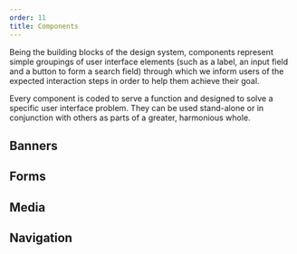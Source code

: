 ```yaml
---
order: 11
title: Components
---
```








Being the building blocks of the design system, components represent simple groupings of user interface elements (such as a label, an input field and a button to form a search field) through which we inform users of the expected interaction steps in order to help them achieve their goal.

Every component is coded to serve a function and designed to solve a specific user interface problem. They can be used stand-alone or in conjunction with others as parts of a greater, harmonious whole.

<Row spacing="pv-m">
  <Col col="12 s-6 l-4" spacing="pv-m">
    <Thumbnail
      image={AccordionThumbnail}
      link="./accordion/usage/"
      title="Accordion"
    />
  </Col>
  <Col col="12 s-6 l-4" spacing="pv-m">
    <Thumbnail
      image={BlockquoteThumbnail}
      link="./blockquote/usage/"
      title="Blockquotes"
    />
  </Col>
  <Col col="12 s-6 l-4" spacing="pv-m">
    <Thumbnail image={ButtonThumbnail} link="./button/usage/" title="Buttons" />
  </Col>
  <Col col="12 s-6 l-4" spacing="pv-m">
    <Thumbnail image={ContentItemThumbnail} link="./content-item/usage/" title="Content items" />
  </Col>
  <Col col="12 s-6 l-4" spacing="pv-m">
    <Thumbnail image={CardThumbnail} link="./card/usage/" title="Cards" />
  </Col>
  <Col col="12 s-6 l-4" spacing="pv-m">
    <Thumbnail image={DateBlockThumbnail} link="./date-block/usage/" title="Date blocks" />
  </Col>
  <Col col="12 s-6 l-4" spacing="pv-m">
    <Thumbnail
      image={ExpandableThumbnail}
      link="./expandable/usage/"
      title="Expandables"
    />
  </Col>
  <Col col="12 s-6 l-4" spacing="pv-m">
    <Thumbnail image={FactFiguresThumbnail} link="./fact-figures/usage/" title="Fact and figures" />
  </Col>
  <Col col="12 s-6 l-4" spacing="pv-m">
    <Thumbnail image={FileThumbnail} link="./file/usage/" title="File" />
  </Col>
  <Col col="12 s-6 l-4" spacing="pv-m">
    <Thumbnail image={IconThumbnail} link="./icon/usage/" title="Icons" />
  </Col>
  <Col col="12 s-6 l-4" spacing="pv-m">
    <Thumbnail image={LabelThumbnail} link="./label/usage/" title="Labels" />
  </Col>
  <Col col="12 s-6 l-4" spacing="pv-m">
    <Thumbnail image={LanguageListThumbnail} link="./language-list/usage/" title="Language list" />
  </Col>
  <Col col="12 s-6 l-4" spacing="pv-m">
    <Thumbnail image={ListThumbnail} link="./list/usage/" title="Lists" />
  </Col>
  <Col col="12 s-6 l-4" spacing="pv-m">
    <Thumbnail image={ListIllustrationThumbnail} link="./list-illustration/usage/" title="List with illustrations" />
  </Col>
  <Col col="12 s-6 l-4" spacing="pv-m">
    <Thumbnail
      image={MessageThumbnail}
      link="./message/usage/"
      title="Messages"
    />
  </Col>
  <Col col="12 s-6 l-4" spacing="pv-m">
    <Thumbnail
      image={NewsTickerThumbnail}
      link="./news-ticker/usage/"
      title="News ticker"
    />
  </Col>
  <Col col="12 s-6 l-4" spacing="pv-m">
    <Thumbnail
      image={SMFThumbnail}
      link="./social-media-follow/usage/"
      title="Social media follow"
    />
  </Col>
  <Col col="12 s-6 l-4" spacing="pv-m">
    <Thumbnail
      image={SMSThumbnail}
      link="./social-media-share/usage/"
      title="Social media share"
    />
  </Col>
  <Col col="12 s-6 l-4" spacing="pv-m">
    <Thumbnail image={TableThumbnail} link="./table/usage/" title="Tables" />
  </Col>
  <Col col="12 s-6 l-4" spacing="pv-m">
    <Thumbnail image={TagThumbnail} link="./tag/usage/" title="Tags" />
  </Col>
  <Col col="12 s-6 l-4" spacing="pv-m">
    <Thumbnail
      image={TimelineThumbnail}
      link="./timeline/usage/"
      title="Timeline"
    />
  </Col>
</Row>

## Banners

<Row spacing="pv-m">
  <Col col="12 s-6 l-4" spacing="pv-m">
    <Thumbnail
      image={HeroBannerThumbnail}
      link="./banners/hero-banner/usage/"
      title="Hero banner"
    />
  </Col>
  <Col col="12 s-6 l-4" spacing="pv-m">
    <Thumbnail
      image={PageBannerThumbnail}
      link="./banners/page-banner/usage/"
      title="Page banner"
    />
  </Col>
</Row>

## Forms

<Row spacing="pv-m">
  <Col col="12 s-6 l-4" spacing="pv-m">
    <Thumbnail
      image={CheckboxThumbnail}
      link="./forms/checkbox/usage/"
      title="Checkbox"
    />
  </Col>
  <Col col="12 s-6 l-4" spacing="pv-m">
    <Thumbnail
      image={DatepickerThumbnail}
      link="./forms/datepicker/usage/"
      title="Datepicker"
    />
  </Col>
  <Col col="12 s-6 l-4" spacing="pv-m">
    <Thumbnail
      image={FileUploadThumbnail}
      link="./forms/file-upload/usage/"
      title="File upload"
    />
  </Col>
  <Col col="12 s-6 l-4" spacing="pv-m">
    <Thumbnail
      image={RadioThumbnail}
      link="./forms/radio/usage/"
      title="Radio"
    />
  </Col>
  <Col col="12 s-6 l-4" spacing="pv-m">
    <Thumbnail
      image={SearchFormThumbnail}
      link="./forms/search-form/usage/"
      title="Search form"
    />
  </Col>
  <Col col="12 s-6 l-4" spacing="pv-m">
    <Thumbnail
      image={SelectThumbnail}
      link="./forms/select/usage/"
      title="Select"
    />
  </Col>
  <Col col="12 s-6 l-4" spacing="pv-m">
    <Thumbnail
      image={TextAreaThumbnail}
      link="./forms/text-area/usage/"
      title="Text area"
    />
  </Col>
  <Col col="12 s-6 l-4" spacing="pv-m">
    <Thumbnail
      image={TextFieldThumbnail}
      link="./forms/text-field/usage/"
      title="Text field"
    />
  </Col>
</Row>

## Media

<Row spacing="pv-m">
  <Col col="12 s-6 l-4" spacing="pv-m">
    <Thumbnail
      image={GalleryThumbnail}
      link="./media/gallery/usage/"
      title="Gallery"
    />
  </Col>
  <Col col="12 s-6 l-4" spacing="pv-m">
    <Thumbnail
      image={MediaContainerThumbnail}
      link="./media/media-container/usage/"
      title="Media container"
    />
  </Col>
  <Col col="12 s-6 l-4" spacing="pv-m">
    <Thumbnail
      image={FeaturedItemThumbnail}
      link="./media/featured-item/usage/"
      title="Featured item"
    />
  </Col>
</Row>

## Navigation

<Row spacing="pv-m">
  <Col col="12 s-6 l-4" spacing="pv-m">
    <Thumbnail
      image={BreadcrumbThumbnail}
      link="./navigation/breadcrumb/usage/"
      title="Breadcrumb"
    />
  </Col>
  <Col col="12 s-6 l-4" spacing="pv-m">
    <Thumbnail
      image={InpageNavigationThumbnail}
      link="./navigation/inpage-navigation/usage/"
      title="Inpage navigation"
    />
  </Col>
  <Col col="12 s-6 l-4" spacing="pv-m">
    <Thumbnail
      image={LinkThumbnail}
      link="./navigation/link/usage/"
      title="Links"
    />
  </Col>
  <Col col="12 s-6 l-4" spacing="pv-m">
    <Thumbnail
      image={MenuThumbnail}
      link="./navigation/menu/usage/"
      title="Menu"
    />
  </Col>
  <Col col="12 s-6 l-4" spacing="pv-m">
    <Thumbnail
      image={PaginationThumbnail}
      link="./navigation/pagination/usage/"
      title="Pagination"
    />
  </Col>
</Row>
